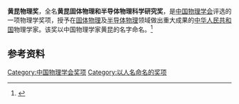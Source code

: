 '''黄昆物理奖'''，全名'''黄昆固体物理和半导体物理科学研究奖'''，是[[中国物理学会|中国物理学会]]评选的一项物理学奖项，授予在[[固体物理|固体物理]]及[[半导体物理|半导体物理]]领域做出重大成果的[[中华人民共和国|中华人民共和国]]物理学家。该奖以中国物理学家黄昆的名字命名。<ref>{{Cite web|title=中国物理学会黄昆物理奖章程|url=http://www.cps-net.org.cn/Reward/Content/show/id/217.do|accessdate=2020-10-23|work=中国物理学会|archiveurl=https://web.archive.org/web/20201023200124/http://www.cps-net.org.cn/Reward/Content/show/id/217.do|archivedate=2020-10-23}}</ref>

== 参考资料 ==
{{reflist}}

[[Category:中国物理学会奖项|Category:中国物理学会奖项]]
[[Category:以人名命名的奖项|Category:以人名命名的奖项]]
